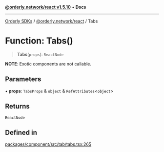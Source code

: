 [**@orderly.network/react v1.5.10**](/sdks/tech-doc/@orderly.network/react/README) • **Docs**

***

[Orderly SDKs](/sdks/tech-doc/packages) / [@orderly.network/react](/sdks/tech-doc/@orderly.network/react/README) / Tabs

# Function: Tabs()

> **Tabs**(`props`): `ReactNode`

**NOTE**: Exotic components are not callable.

## Parameters

• **props**: `TabsProps` & `object` & `RefAttributes`\<`object`\>

## Returns

`ReactNode`

## Defined in

[packages/component/src/tab/tabs.tsx:265](https://github.com/OrderlyNetwork/js-sdk/blob/554ae704783e3b83c40bb234a899e8f02987d9b6/packages/component/src/tab/tabs.tsx#L265)

